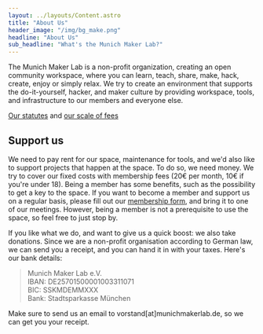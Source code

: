```yaml
---
layout: ../layouts/Content.astro
title: "About Us"
header_image: "/img/bg_make.png"
headline: "About Us"
sub_headline: "What's the Munich Maker Lab?"
---
```


The Munich Maker Lab is a non-profit organization, creating an open community 
workspace, where you can learn, teach, share, make, hack, create, enjoy or 
simply relax. We try to create an environment that supports the do-it-yourself, 
hacker, and maker culture by providing workspace, tools, and infrastructure to 
our members and everyone else.

[Our statutes](statutes) and [our scale of fees](scaleoffees)

## Support us

We need to pay rent for our space, maintenance for tools, and we'd also like 
to support projects that happen at the space. To do so, we need money. We try 
to cover our fixed costs with membership fees (20€ per month, 10€ if you're 
under 18). Being a member has some benefits, such as the possibility to get a 
key to the space. If you want to become a member and support us on a regular 
basis, please fill out our [membership form](https://wiki.munichmakerlab.de/images/6/62/Membership_Form_2024.pdf), 
and bring it to one of our meetings. However, being a member is not a 
prerequisite to use the space, so feel free to just stop by.

If you like what we do, and want to give us a quick boost: we also take 
donations. Since we are a non-profit organisation according to German law, we 
can send you a receipt, and you can hand it in with your taxes. Here's our 
bank details:

> Munich Maker Lab e.V.  
> IBAN: DE25701500001003311071  
> BIC: SSKMDEMMXXX  
> Bank: Stadtsparkasse München

Make sure to send us an email to vorstand[at]munichmakerlab.de, 
so we can get you your receipt.
